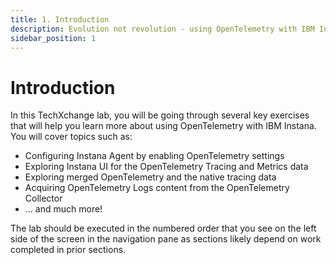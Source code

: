 ```yaml
---
title: 1. Introduction
description: Evolution not revolution - using OpenTelemetry with IBM Instana
sidebar_position: 1
---
```


# Introduction

In this TechXchange lab, you will be going through several key exercises that will help you learn more about using OpenTelemetry with IBM Instana. You will cover topics such as:

- Configuring Instana Agent by enabling OpenTelemetry settings
- Exploring Instana UI for the OpenTelemetry Tracing and Metrics data
- Exploring merged OpenTelemetry and the native tracing data
- Acquiring OpenTelemetry Logs content from the OpenTelemetry Collector
- ... and much more!

The lab should be executed in the numbered order that you see on the left side of the screen in the navigation pane as sections likely depend on work completed in prior sections.